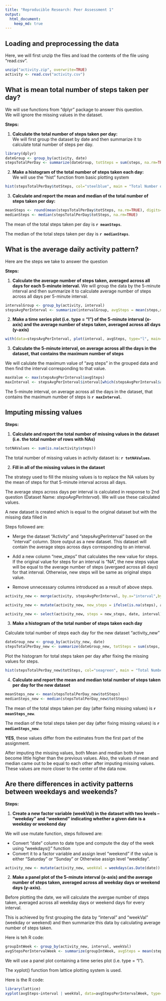 ```yaml
---
title: "Reproducible Research: Peer Assessment 1"
output: 
  html_document:
    keep_md: true
---
```



## Loading and preprocessing the data

Here, we will first unzip the files and load the contents of the file using "read.csv".

```r
unzip("activity.zip", overwrite=TRUE)
activity <- read.csv("activity.csv")
```


## What is mean total number of steps taken per day?

We will use functions from "dplyr" package to answer this question.  
We will ignore the missing values in the dataset.

**Steps:**  

1. **Calculate the total number of steps taken per day:**   
We will first group the dataset by date and then summarize it to calculate total number of steps per day.

```r
library(dplyr)
dateGroup <- group_by(activity, date)
stepsTotalPerDay <- summarize(dateGroup, totSteps = sum(steps, na.rm=TRUE))
```

2. **Make a histogram of the total number of steps taken each day:**  
We will use the "hist" function from basic plotting system

```r
hist(stepsTotalPerDay$totSteps, col="steelblue", main = "Total Number of Steps taken Per Day", xlab = "Total Steps Per Day", breaks=16)
```
 
3. **Calculate and report the mean and median of the total number of steps taken per day:**

```r
meanSteps <- round(mean(stepsTotalPerDay$totSteps, na.rm=TRUE), digits=2)
medianSteps <- median(stepsTotalPerDay$totSteps, na.rm=TRUE)
```

The mean of the total steps taken per day is **`r meanSteps`**.  

The median of the total steps taken per day is **`r medianSteps`**. 

## What is the average daily activity pattern?

Here are the steps we take to answer the question

**Steps:**

1. **Calculate the average number of steps taken, averaged across all days for each 5-minute interval.**
We will group the data by the 5-minute interval and then summarize it to calculate average number of steps across all days per 5-minute interval.

```r
intervalGroup <- group_by(activity, interval)
stepsAvgPerInterval <- summarize(intervalGroup, avgSteps = mean(steps,na.rm=TRUE))
```


2. **Make a time series plot (i.e. type = "l") of the 5-minute interval (x-axis) and the average number of steps taken, averaged across all days (y-axis)**

```r
with(data=stepsAvgPerInterval, plot(interval, avgSteps, type="l", main="Average Steps across all days for each interval", xlab="Interval", ylab="Average Steps", col="Blue"))
```

3. **Calculate the 5-minute interval, on average across all the days in the dataset, that contains the maximum number of steps**

We will calulate the maximum value of "avg steps" in the grouped data and then find the interval corresponding to that value.

```r
maxValue <- max(stepsAvgPerInterval$avgSteps)
maxInterval <- stepsAvgPerInterval$interval[which(stepsAvgPerInterval$avgSteps==maxValue)]
```

The 5-minute interval, on average across all the days in the dataset, that contains the maximum number of steps is **`r maxInterval`**.

## Imputing missing values

**Steps:**

1. **Calculate and report the total number of missing values in the dataset (i.e. the total number of rows with NAs)**

```r
totNAValues <- sum(is.na(activity$steps))
```

The total number of missing values in activity dataset is: **`r totNAValues`**.


2. **Fill in all of the missing values in the dataset**  

The strategy used to fill the missing values is to replace the NA values by the mean of steps for that 5-minute interval across all days.  

The average steps across days per interval is calculated in response to 2nd question (Dataset Name: *stepsAvgPerInterval*). We will use these calculated values.

A new dataset is created which is equal to the original dataset but with the missing data filled in

Steps followed are:

- Merge the dataset "Activity" and "stepsAvgPerInterval" based on the "interval" column. Store output as a new dataset. This dataset will contain the average steps across days corresponding to an interval.

- Add a new column "new_steps" that calculates the new value for steps. If the original value for steps for an interval is "NA", the new steps value will be equal to the average number of steps (avergaed across all days) for that interval. Otherwise, new steps will be same as original steps value.

- Remove unnecessary columns introduced as a result of above steps.

```r
activity_new <- merge(activity, stepsAvgPerInterval, by.x="interval",by.y="interval", all=TRUE)

activity_new <- mutate(activity_new, new_steps = ifelse(is.na(steps), avgSteps, steps))

activity_new <- select(activity_new, steps = new_steps, date, interval)
```


3. **Make a histogram of the total number of steps taken each day**

Calculate total number of steps each day for the new dataset "activity_new"

```r
dateGroup_new <- group_by(activity_new, date)
stepsTotalPerDay_new <- summarize(dateGroup_new, totSteps = sum(steps, na.rm=TRUE))
```


Plot the histogram for total steps taken per day after fixing the missing values for steps.

```r
hist(stepsTotalPerDay_new$totSteps, col="seagreen", main = "Total Number of Steps taken Per Day (After Fixing Missing Values)", xlab = "Total Steps Per Day", breaks=16)
```

4. **Calculate and report the mean and median total number of steps taken per day for the new dataset**

```r
meanSteps_new <- mean(stepsTotalPerDay_new$totSteps)
medianSteps_new <- median(stepsTotalPerDay_new$totSteps)
```

The mean of the total steps taken per day (after fixing missing values) is **`r meanSteps_new `**.  

The median of the total steps taken per day (after fixing missing values) is **`r medianSteps_new `**. 

**YES**, these values differ from the estimates from the first part of the assignment.

After imputing the missing values, both Mean and median both have become little higher than the previous values. Also, the values of mean and median came out to be equal to each other after imputing missing values. These values are more closer to the center of the data now.

## Are there differences in activity patterns between weekdays and weekends?

**Steps:**

1. **Create a new factor variable (weekVal) in the dataset with two levels – “weekday” and “weekend” indicating whether a given date is a weekday or weekend day**

We will use mutate function, steps followed are:

- Convert "date" column to date type and compute the day of the week using "weekdays()" function
- Convert it to a factor variable and assign level "weekend" if the value is either "Saturday" or "Sunday" or Otherwise assign level "weekday".

```r
activity_new <- mutate(activity_new, weekVal = weekdays(as.Date(date)) ,weekVal = factor(ifelse(weekVal=="Saturday" | weekVal == "Sunday", 0, 1), labels=c("weekend", "weekday"))) 
```
2. **Make a panel plot of the 5-minute interval (x-axis) and the average number of steps taken, averaged across all weekday days or weekend days (y-axis).**

Before plotting the date, we will calculate the avergae number of steps taken, averaged across all weekday days or weekend days for every interval.

This is achieved by first grouping the data by "interval" and "weekVal" (weekday or weekend) and then summarize this data by calculating average number of steps taken.

Here is teh R code:

```r
groupIntWeek <- group_by(activity_new, interval, weekVal)
avgStepsPerIntervalWeek <- summarize(groupIntWeek, avgSteps = mean(steps))
```

We will use a panel plot containing a time series plot (i.e. type = "l").

The xyplot() function from lattice plotting system is used.

Here is the R code:

```r
library(lattice)
xyplot(avgSteps~interval | weekVal, data=avgStepsPerIntervalWeek, type="l", col="blue", layout = c(1,2), main="Average Number of Steps across weekdays or weekends per Interval", xlab="Interval", ylab="Average number of steps")
```

